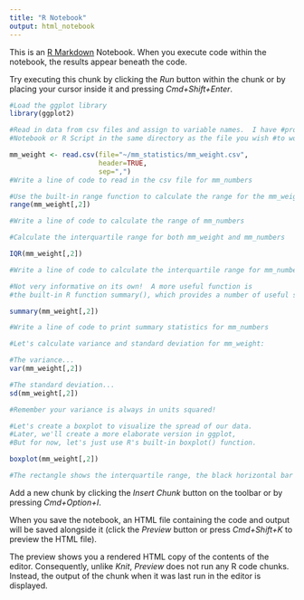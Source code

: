 ```yaml
---
title: "R Notebook"
output: html_notebook
---
```


This is an [R Markdown](http://rmarkdown.rstudio.com) Notebook. When you execute code within the notebook, the results appear beneath the code. 

Try executing this chunk by clicking the *Run* button within the chunk or by placing your cursor inside it and pressing *Cmd+Shift+Enter*. 

```r
#Load the ggplot library
library(ggplot2)
```

```r
#Read in data from csv files and assign to variable names.  I have #provided the full path names, but if you are working from an R 
#Notebook or R Script in the same directory as the file you wish #to work with, you can provide the relative path name. 

mm_weight <- read.csv(file="~/mm_statistics/mm_weight.csv",
                      header=TRUE,
                      sep=",")
#Write a line of code to read in the csv file for mm_numbers

```

```r
#Use the built-in range function to calculate the range for the mm_weight and mm_numbers datasets.
range(mm_weight[,2])

#Write a line of code to calculate the range of mm_numbers
```
```r
#Calculate the interquartile range for both mm_weight and mm_numbers

IQR(mm_weight[,2])

#Write a line of code to calculate the interquartile range for mm_numbers


```

```r
#Not very informative on its own!  A more useful function is 
#the built-in R function summary(), which provides a number of useful summary statistics:

summary(mm_weight[,2])

#Write a line of code to print summary statistics for mm_numbers
```

```r
#Let's calculate variance and standard deviation for mm_weight:

#The variance...
var(mm_weight[,2])

#The standard deviation...
sd(mm_weight[,2])

#Remember your variance is always in units squared!
```

```r
#Let's create a boxplot to visualize the spread of our data.
#Later, we'll create a more elaborate version in ggplot, 
#But for now, let's just use R's built-in boxplot() function.

boxplot(mm_weight[,2])

#The rectangle shows the interquartile range, the black horizontal bar is the median, and the ticks at top and bottom show the highest and lowest values.
```



Add a new chunk by clicking the *Insert Chunk* button on the toolbar or by pressing *Cmd+Option+I*.

When you save the notebook, an HTML file containing the code and output will be saved alongside it (click the *Preview* button or press *Cmd+Shift+K* to preview the HTML file). 

The preview shows you a rendered HTML copy of the contents of the editor. Consequently, unlike *Knit*, *Preview* does not run any R code chunks. Instead, the output of the chunk when it was last run in the editor is displayed.

